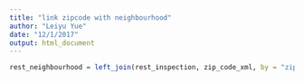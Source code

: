```yaml
---
title: "link zipcode with neighbourhood"
author: "Leiyu Yue"
date: "12/1/2017"
output: html_document
---
```



```r
rest_neighbourhood = left_join(rest_inspection, zip_code_xml, by = "zip_codes")
```

